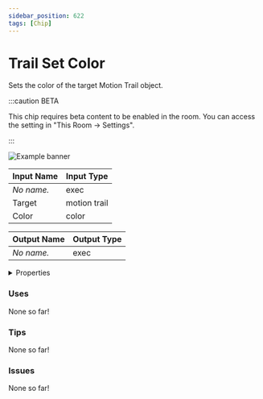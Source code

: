 ```yaml
---
sidebar_position: 622
tags: [Chip]
---
```


# Trail Set Color

Sets the color of the target Motion Trail object.

:::caution BETA

This chip requires beta content to be enabled in the room. You can access the setting in "This Room -> Settings".

:::

![Example banner](./assets/d326ebc4-1653-4c1d-886c-c1bd4c06db86.svg)

| Input Name | Input Type |
|-----------|-----------|
| *No name.* | exec |
| Target | motion trail |
| Color | color |

| Output Name | Output Type |
|-----------|-----------|
| *No name.* | exec |


<details>
  <summary>Properties</summary>
  <div>
    <div>
    <table>
      <thead>
        <tr>
          <th>Is beta required?</th>
          <th>✅</th>
        </tr>
        <tr>
          <th>Is this chip a trolling risk?</th>
          <th>❌</th>
        </tr>
        <tr>
          <th>Chip UUPD</th>
          <th>._uuid</th>
        </tr>
      </thead>
    </table>
    </div>
  </div>
</details>

### Uses

None so far!

### Tips

None so far!

### Issues

None so far!